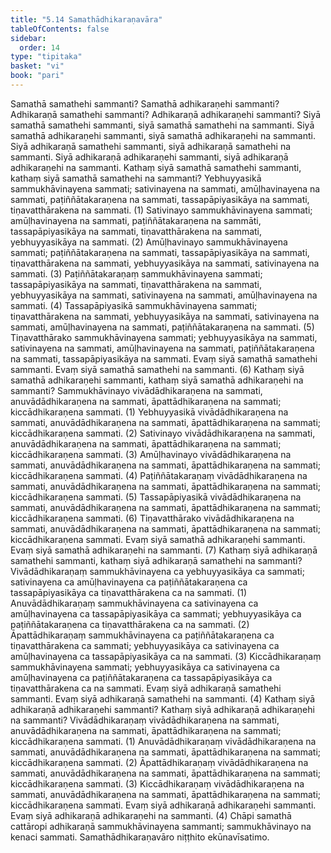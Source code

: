 ```yaml
---
title: "5.14 Samathādhikaraṇavāra"
tableOfContents: false
sidebar:
  order: 14
type: "tipitaka"
basket: "vi"
book: "pari"
---
```



<DynamicBreadcrumb />

<Division number="309" book="pari" e="ch" v="5" p="200">

<Paragraph number="1363" book="pari">
Samathā samathehi sammanti? Samathā adhikaraṇehi sammanti? Adhikaraṇā samathehi sammanti? Adhikaraṇā adhikaraṇehi sammanti?
</Paragraph>

<Paragraph number="1364" book="pari">
Siyā samathā samathehi sammanti, siyā samathā samathehi na sammanti. Siyā samathā adhikaraṇehi sammanti, siyā samathā adhikaraṇehi na sammanti. Siyā adhikaraṇā samathehi sammanti, siyā adhikaraṇā samathehi na sammanti. Siyā adhikaraṇā adhikaraṇehi sammanti, siyā adhikaraṇā adhikaraṇehi na sammanti.
</Paragraph>

</Division>
<Division number="310" book="pari" e="ch" v="5" p="200">

<Paragraph number="1365" book="pari">
Kathaṃ siyā samathā samathehi sammanti, kathaṃ siyā samathā samathehi na sammanti? Yebhuyyasikā sammukhāvinayena sammati; sativinayena na sammati, amūḷhavinayena na sammati, paṭiññātakaraṇena na sammati, tassapāpiyasikāya na sammati, tiṇavatthārakena na sammati. (1)
</Paragraph>

<Paragraph number="1366" book="pari">
Sativinayo sammukhāvinayena sammati; amūḷhavinayena na sammati, paṭiññātakaraṇena na sammāti, tassapāpiyasikāya na sammati, tiṇavatthārakena na sammati, yebhuyyasikāya na sammati. (2)
</Paragraph>

<Paragraph number="1367" book="pari">
Amūḷhavinayo sammukhāvinayena sammati; paṭiññātakaraṇena na sammati, tassapāpiyasikāya na sammati, tiṇavatthārakena na sammati, yebhuyyasikāya na sammati, sativinayena na sammati. (3)
</Paragraph>

<Paragraph number="1368" book="pari">
Paṭiññātakaraṇaṃ sammukhāvinayena sammati; tassapāpiyasikāya na sammati, tiṇavatthārakena na sammati, yebhuyyasikāya na sammati, sativinayena na sammati, amūḷhavinayena na sammati. (4)
</Paragraph>

<Paragraph number="1369" book="pari">
Tassapāpiyasikā sammukhāvinayena sammati; tiṇavatthārakena na sammati, yebhuyyasikāya na sammati, sativinayena na sammati, amūḷhavinayena na sammati, paṭiññātakaraṇena na sammati. (5)
</Paragraph>

<Paragraph number="1370" book="pari">
Tiṇavatthārako sammukhāvinayena sammati; yebhuyyasikāya na sammati, sativinayena na sammati, amūḷhavinayena na sammati, paṭiññātakaraṇena na sammati, tassapāpiyasikāya na sammati. Evaṃ siyā samathā samathehi sammanti. Evaṃ siyā samathā samathehi na sammanti. (6)
</Paragraph>

</Division>
<Division number="311" book="pari" e="ch" v="5" p="201">

<Paragraph number="1371" book="pari">
Kathaṃ siyā samathā adhikaraṇehi sammanti, kathaṃ siyā samathā adhikaraṇehi na sammanti? Sammukhāvinayo vivādādhikaraṇena na sammati, anuvādādhikaraṇena na sammati, āpattādhikaraṇena na sammati; kiccādhikaraṇena sammati. (1)
</Paragraph>

<Paragraph number="1372" book="pari">
Yebhuyyasikā vivādādhikaraṇena na sammati, anuvādādhikaraṇena na sammati, āpattādhikaraṇena na sammati; kiccādhikaraṇena sammati. (2)
</Paragraph>

<Paragraph number="1373" book="pari">
Sativinayo vivādādhikaraṇena na sammati, anuvādādhikaraṇena na sammati, āpattādhikaraṇena na sammati; kiccādhikaraṇena sammati. (3)
</Paragraph>

<Paragraph number="1374" book="pari">
Amūḷhavinayo vivādādhikaraṇena na sammati, anuvādādhikaraṇena na sammati, āpattādhikaraṇena na sammati; kiccādhikaraṇena sammati. (4)
</Paragraph>

<Paragraph number="1375" book="pari">
Paṭiññātakaraṇaṃ vivādādhikaraṇena na sammati, anuvādādhikaraṇena na sammati, āpattādhikaraṇena na sammati; kiccādhikaraṇena sammati. (5)
</Paragraph>

<Paragraph number="1376" book="pari">
Tassapāpiyasikā vivādādhikaraṇena na sammati, anuvādādhikaraṇena na sammati, āpattādhikaraṇena na sammati; kiccādhikaraṇena sammati. (6)
</Paragraph>

<Paragraph number="1377" book="pari">
Tiṇavatthārako vivādādhikaraṇena na sammati, anuvādādhikaraṇena na sammati, āpattādhikaraṇena na sammati; kiccādhikaraṇena sammati. Evaṃ siyā samathā adhikaraṇehi sammanti. Evaṃ siyā samathā adhikaraṇehi na sammanti. (7)
</Paragraph>

</Division>
<Division number="312" book="pari" e="ch" v="5" p="201">

<Paragraph number="1378" book="pari">
Kathaṃ siyā adhikaraṇā samathehi sammanti, kathaṃ siyā adhikaraṇā samathehi na sammanti? Vivādādhikaraṇaṃ sammukhāvinayena ca yebhuyyasikāya ca sammati; sativinayena ca amūḷhavinayena ca paṭiññātakaraṇena ca tassapāpiyasikāya ca tiṇavatthārakena ca na sammati. (1)
</Paragraph>

<Paragraph number="1379" book="pari">
Anuvādādhikaraṇaṃ sammukhāvinayena ca sativinayena ca amūḷhavinayena ca tassapāpiyasikāya ca sammati; yebhuyyasikāya ca paṭiññātakaraṇena ca tiṇavatthārakena ca na sammati. (2)
</Paragraph>

<Paragraph number="1380" book="pari">
Āpattādhikaraṇaṃ sammukhāvinayena ca paṭiññātakaraṇena ca tiṇavatthārakena ca sammati; yebhuyyasikāya ca sativinayena ca amūḷhavinayena ca tassapāpiyasikāya ca na sammati. (3)
</Paragraph>

<Paragraph number="1381" book="pari">
Kiccādhikaraṇaṃ sammukhāvinayena sammati; yebhuyyasikāya ca sativinayena ca amūḷhavinayena ca paṭiññātakaraṇena ca tassapāpiyasikāya ca tiṇavatthārakena ca na sammati. Evaṃ siyā adhikaraṇā samathehi sammanti. Evaṃ siyā adhikaraṇā samathehi na sammanti. (4)
</Paragraph>

</Division>
<Division number="313" book="pari" e="ch" v="5" p="202">

<Paragraph number="1382" book="pari">
Kathaṃ siyā adhikaraṇā adhikaraṇehi sammanti? Kathaṃ siyā adhikaraṇā adhikaraṇehi na sammanti? Vivādādhikaraṇaṃ vivādādhikaraṇena na sammati, anuvādādhikaraṇena na sammati, āpattādhikaraṇena na sammati; kiccādhikaraṇena sammati. (1)
</Paragraph>

<Paragraph number="1383" book="pari">
Anuvādādhikaraṇaṃ vivādādhikaraṇena na sammati, anuvādādhikaraṇena na sammati, āpattādhikaraṇena na sammati; kiccādhikaraṇena sammati. (2)
</Paragraph>

<Paragraph number="1384" book="pari">
Āpattādhikaraṇaṃ vivādādhikaraṇena na sammati, anuvādādhikaraṇena na sammati, āpattādhikaraṇena na sammati; kiccādhikaraṇena sammati. (3)
</Paragraph>

<Paragraph number="1385" book="pari">
Kiccādhikaraṇaṃ vivādādhikaraṇena na sammati, anuvādādhikaraṇena na sammati, āpattādhikaraṇena na sammati; kiccādhikaraṇena sammati. Evaṃ siyā adhikaraṇā adhikaraṇehi sammanti. Evaṃ siyā adhikaraṇā adhikaraṇehi na sammanti. (4)
</Paragraph>

<Paragraph number="1386" book="pari">
Chāpi samathā cattāropi adhikaraṇā sammukhāvinayena sammanti; sammukhāvinayo na kenaci sammati.

</Paragraph>
</Division>

<Paragraph number="1387" type="center" book="pari">
Samathādhikaraṇavāro niṭṭhito ekūnavīsatimo.
</Paragraph>